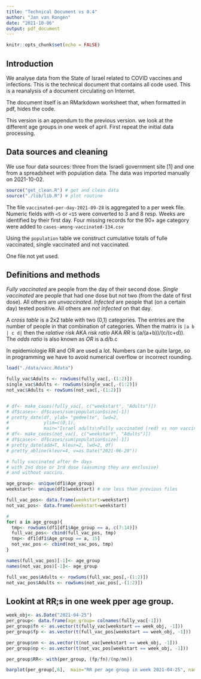 ```yaml
---
title: "Technical Document vs 0.4"
author: "Jan van Rongen"
date: "2021-10-06"
output: pdf_document
---
```


```r
knitr::opts_chunk$set(echo = FALSE)
```

## Introduction

We analyse data from the State of Israel related to COVID vaccines and infections. This is the technical document that contains all code used. This is a reanalysis of a document circulating on Internet. 

The document itself is an RMarkdown worksheet that, when formatted in pdf, hides the code.

This version is an appendum to the previous version. we look at the different age groups in one week of april.  First repeat the initial data processing.

## Data sources and cleaning

We use four data sources: three from the Israeli government site [1] and one from a spreadsheet with population data. The data was imported manually on 2021-10-02.

```r

source("get_clean.R") # get and clean data
source("./lib/lib.R") # plot routine
```

The file `vaccinated-per-day-2021-09-28` is aggregated to a per week file. Numeric fields with `<5` or `<15` were converted to 3 and 8 resp. Weeks are identified by their first day. Four missing records for the 90+ age category were added to `cases-among-vaccinated-134.csv`

Using the `population` table we construct cumulative totals of fulle vaccinated, single vaccinated and not vaccinated.

One file not yet used.

## Definitions and methods

_Fully vaccinated_ are people from the day of their second dose. _Single vaccinated_ are people that had one dose but not two (from the date of first dose). All others are _unvaccinated_. _Infected_ are people that (on a certain day) tested positive. All others are _not infected_ on that day.

A _cross table_ is a 2x2 table with two (0,1) categories. The entries are the number of people in that combination of categories. When the matrix is `|a b | c d|` then the _ralative risk_ AKA _risk ratio_ AKA _RR_ is (a/(a+b))/(c/(c+d)). The _odds ratio_ is also known as _OR_ is a.d/b.c

In epidemiologie RR and OR are used a lot. Numbers can be quite large, so in programming we have to avoid numerical overflow or incorrect rounding. 



```r
load("./data/vacc.Rdata")

fully_vac$Adults <- rowSums(fully_vac[,-(1:2)])
single_vac$Adults <- rowSums(single_vac[,-(1:2)])
not_vac$Adults <- rowSums(not_vac[,-(1:2)])


# df<- make_cases(fully_vac[, c("weekstart", "Adults")])
# df$cases<- df$cases/sum(population$size[-1])
# pretty_date(df, ylab= "gedeelte", lwd=2, 
#             ylim=c(0,1), 
#             main="Israel adults\nFully vaccinated (red) vs non vaccinated (blue)")
# df<- make_cases(not_vac[, c("weekstart", "Adults")])
# df$cases<- df$cases/sum(population$size[-1])
# pretty_date(add=T, kleur=2, lwd=2, df) 
# pretty_abline(kleur=4, v=as.Date("2021-06-20"))

# fully vaccinated after 0+ days 
# with 2nd dose or 3rd dose (aasuming they are exclusive)
# and without vaccins. 

age_group<- unique(df1$Age_group)
weekstart<- unique(df1$weekstart) # one less than previous files

full_vac_pos<- data.frame(weekstart=weekstart)
not_vac_pos<- data.frame(weekstart=weekstart)

# 
for( a in age_group){
  tmp<- rowSums(df1[df1$Age_group == a, c(7:14)])
  full_vac_pos<- cbind(full_vac_pos, tmp)
  tmp<- df1[df1$Age_group == a, 15]
  not_vac_pos <- cbind(not_vac_pos, tmp)
}

names(full_vac_pos)[-1]<- age_group
names(not_vac_pos)[-1]<- age_group

full_vac_pos$Adults <- rowSums(full_vac_pos[,-(1:2)])
not_vac_pos$Adults <- rowSums(not_vac_pos[,-(1:2)])

```


## Lookint at RR;s in one week pper age group.

```r
week_obj<- as.Date("2021-04-25")
per_group<- data.frame(age_group= colnames(fully_vac[-1]))
per_group$fn <- as.vector(t(fully_vac[weekstart == week_obj, -1]))
per_group$fp <- as.vector(t(full_vac_pos[weekstart == week_obj, -1]))

per_group$nn <- as.vector(t(not_vac[weekstart == week_obj, -1]))
per_group$np <- as.vector(t(not_vac_pos[weekstart == week_obj, -1]))

per_group$RR<- with(per_group, (fp/fn)/(np/nn))

barplot(per_group[,6],  main="RR per age group in week 2021-04-25", names.arg=per_group$age_group)

```

